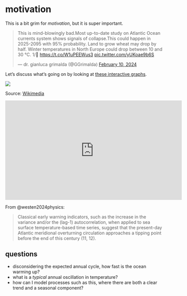 # motivation

This is a bit grim for *motivation*, but it is super important.

<blockquote class="twitter-tweet"><p lang="en" dir="ltr">This is mind-blowingly bad.Most up-to-date study on Atlantic Ocean currents system shows signals of collapse.This could happen in 2025-2095 with 95% probability. Land to grow wheat may drop by half. Winter temperatures in North Europe could drop between 10 and 30 °C. 1/🧵 <a href="https://t.co/W1uPEEWus3">https://t.co/W1uPEEWus3</a> <a href="https://t.co/yUKoae9b6S">pic.twitter.com/yUKoae9b6S</a></p>&mdash; dr. gianluca grimalda (@GGrimalda) <a href="https://twitter.com/GGrimalda/status/1756278025103024214?ref_src=twsrc%5Etfw">February 10, 2024</a></blockquote> <script async src="https://platform.twitter.com/widgets.js" charset="utf-8"></script>

Let's discuss what's going on by looking at [these interactive graphs](https://climatereanalyzer.org/clim/sst_daily/).

![](800px-Thermohaline_Circulation_2.png)

::: {.column-margin}
Source: [Wikimedia](https://commons.wikimedia.org/wiki/File:Thermohaline_Circulation_2.png)
:::

<iframe width="560" height="315" src="https://www.youtube.com/embed/LkRQjTdTvFE?si=FU8znGJAf2F87rC3" title="YouTube video player" frameborder="0" allow="accelerometer; autoplay; clipboard-write; encrypted-media; gyroscope; picture-in-picture; web-share" allowfullscreen></iframe>

From @westen2024physics:

> Classical early warning indicators, such as the increase in the variance and/or the (lag-1) autocorrelation, when applied to sea surface temperature-based time series, suggest that the present-day Atlantic meridional overturning circulation approaches a tipping point before the end of this century (11, 12). 

## questions

* disconsidering the expected annual cycle, how fast is the ocean warming up?
* what is a *typical* annual oscillation in temperature?
* how can I model processes such as this, where there are both a clear trend and a seasonal component?
<!-- 
https://climate.copernicus.eu/record-high-global-sea-surface-temperatures-continue-august

https://climatereanalyzer.org/clim/sst_daily/
export chart > download json

https://climatereanalyzer.org/clim/sst_daily/json/oisst2.1_natlan1_sst_day.json -->